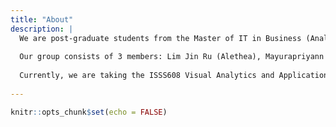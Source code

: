 ```yaml
---
title: "About"
description: |
  We are post-graduate students from the Master of IT in Business (Analytics) programme at Singapore Management University. 
  
  Our group consists of 3 members: Lim Jin Ru (Alethea), Mayurapriyann Arulmozhi Baskaran and Yeo Ding Run (Darius).
  
  Currently, we are taking the ISSS608 Visual Analytics and Applications course (G1 Group 4) under the supervision of Associate Professor Kam Tin Seong. This website houses our visual analytics work for our group project on VAST Challenge 2021.
  
---
```


```r
knitr::opts_chunk$set(echo = FALSE)
```